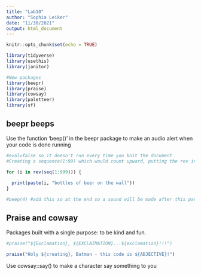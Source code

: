 ```yaml
---
title: "Lab10"
author: "Sophia Leiker"
date: "11/30/2021"
output: html_document
---
```


```r
knitr::opts_chunk$set(echo = TRUE)

library(tidyverse)
library(usethis)
library(janitor)

#New packages
library(beepr)
library(praise)
library(cowsay)
library(paletteer)
library(sf)
```

## beepr beeps
Use the function 'beep()' in the beepr package to make an audio alert when your code is done running

```r
#eval=false so it doesn't run every time you knit the document
#Creating a sequence(1:99) which would count upward, putting the rev in front of it makes it go backwards

for (i in rev(seq(1:999))) {
  
  print(paste(i, "bottles of beer on the wall")) 
}

#beep(4) #add this so at the end so a sound will be made after this part of the code has been run
```

## Praise and cowsay

Packages built with a single purpose: to be kind and fun.

```r
#praise("${Exclamation}, ${EXCLAIMATION}...${exclamation}!!!")

praise("Holy ${creating}, Batman - this code is ${ADJECTIVE}!")
```

Use cowsay::say() to make a character say something to you



